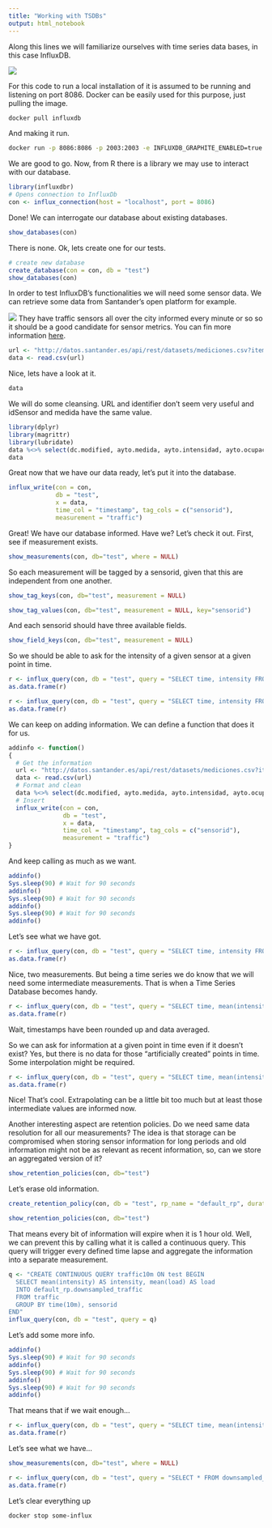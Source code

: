 ```yaml
---
title: "Working with TSDBs"
output: html_notebook
---
```


Along this lines we will familiarize ourselves with time series data bases, in this case InfluxDB.

![](images/Influxdb_logo.png)

For this code to run a local installation of it is assumed to be running and listening on port 8086. Docker can be easily used for this purpose, just pulling the image.

```bash
docker pull influxdb
```
And making it run.

```bash
docker run -p 8086:8086 -p 2003:2003 -e INFLUXDB_GRAPHITE_ENABLED=true -v $PWD:/var/lib/influxdb --name some-influx -d influxdb
```
We are good to go. Now, from R there is a library we may use to interact with our database.

```r
library(influxdbr)
# Opens connection to InfluxDb
con <- influx_connection(host = "localhost", port = 8086)
```

Done! We can interrogate our database about existing databases.

```r
show_databases(con)
```
There is none. Ok, lets create one for our tests.

```r
# create new database
create_database(con = con, db = "test")
show_databases(con)
```
In order to test InfluxDB's functionalities we will need some sensor data. We can retrieve some data from Santander's open platform for example.

![](images/sod.png)
They have traffic sensors all over the city informed every minute or so so it should be a good candidate for sensor metrics. You can fin more information [here](http://datos.santander.es/resource/?ds=datos-trafico&id=626c514f-d6a0-4efe-95bd-3f1cd4dc531e&ft=CSV).

```r
url <- "http://datos.santander.es/api/rest/datasets/mediciones.csv?items=482&rnd=863974585"
data <- read.csv(url)
```

Nice, lets have a look at it.

```r
data
```
We will do some cleansing. URL and identifier don't seem very useful and idSensor and medida have the same value.

```r
library(dplyr)
library(magrittr)
library(lubridate)
data %<>% select(dc.modified, ayto.medida, ayto.intensidad, ayto.ocupacion, ayto.carga) %>% rename(timestamp = dc.modified, sensorid = ayto.medida, intensity = ayto.intensidad, occupancy = ayto.ocupacion, load = ayto.carga ) %>% mutate(timestamp = as_datetime(timestamp, tz = "UTC"))
data
```
Great now that we have our data ready, let's put it into the database.

```r
influx_write(con = con, 
             db = "test",
             x = data,
             time_col = "timestamp", tag_cols = c("sensorid"),
             measurement = "traffic")
```

Great! We have our database informed. Have we? Let's check it out. First, see if measurement exists.

```r
show_measurements(con, db="test", where = NULL)
```
So each measurement will be tagged by a sensorid, given that this are independent from one another.

```r
show_tag_keys(con, db="test", measurement = NULL)
```
```r
show_tag_values(con, db="test", measurement = NULL, key="sensorid")
```

And each sensorid should have three available fields.

```r
show_field_keys(con, db="test", measurement = NULL)
```

So we should be able to ask for the intensity of a given sensor at a given point in time.

```r
r <- influx_query(con, db = "test", query = "SELECT time, intensity FROM traffic WHERE time > now() -1h")
as.data.frame(r)
```

```r
r <- influx_query(con, db = "test", query = "SELECT time, intensity FROM traffic WHERE time > now() -1h AND sensorid = '1001'")
as.data.frame(r)
```

We can keep on adding information. We can define a function that does it for us.

```r
addinfo <- function()
{ 
  # Get the information
  url <- "http://datos.santander.es/api/rest/datasets/mediciones.csv?items=482&rnd=863974585"
  data <- read.csv(url)
  # Format and clean
  data %<>% select(dc.modified, ayto.medida, ayto.intensidad, ayto.ocupacion, ayto.carga)%>% rename(timestamp = dc.modified, sensorid = ayto.medida, intensity = ayto.intensidad, occupancy = ayto.ocupacion, load = ayto.carga )%>% mutate(timestamp = as_datetime(timestamp, tz = "UTC"))
  # Insert
  influx_write(con = con, 
               db = "test",
               x = data,
               time_col = "timestamp", tag_cols = c("sensorid"),
               measurement = "traffic")
}
```

And keep calling as much as we want.

```r
addinfo()
Sys.sleep(90) # Wait for 90 seconds
addinfo()
Sys.sleep(90) # Wait for 90 seconds
addinfo()
Sys.sleep(90) # Wait for 90 seconds
addinfo()
```

Let's see what we have got.

```r
r <- influx_query(con, db = "test", query = "SELECT time, intensity FROM traffic WHERE time > now() -1h AND sensorid = '1001'")
as.data.frame(r)
```

Nice, two measurements. But being a time series we do know that we will need some intermediate measurements. That is when a Time Series Database becomes handy.

```r
r <- influx_query(con, db = "test", query = "SELECT time, mean(intensity) as intensity, mean(load) as load FROM traffic WHERE time > now() -10m AND sensorid = '1001' GROUP BY TIME(2m)")
as.data.frame(r)
```
Wait, timestamps have been rounded up and data averaged.

So we can ask for information at a given point in time even if it doesn't exist? Yes, but there is no data for those "artificially created" points in time. Some interpolation might be required.

```r
r <- influx_query(con, db = "test", query = "SELECT time, mean(intensity) as intensity, mean(load) as load FROM traffic WHERE time > now() -10m AND sensorid = '1001' GROUP BY TIME(1m) FILL(linear)")
as.data.frame(r)
```

Nice! That's cool. Extrapolating can be a little bit too much but at least those intermediate values are informed now.

Another interesting aspect are retention policies. Do we need same data resolution for all our measurements? The idea is that storage can be compromised when storing sensor information for long periods and old information might not be as relevant as recent information, so, can we store an aggregated version of it?

```r
show_retention_policies(con, db="test")
```
Let's erase old information.

```r
create_retention_policy(con, db = "test", rp_name = "default_rp", duration = "1h", replication = 1, default = TRUE)
```

```r
show_retention_policies(con, db="test")
```

That means every bit of information will expire when it is 1 hour old. Well, we can prevent this by calling what it is called a continuous query. This query will trigger every defined time lapse and aggregate the information into a separate measurement.

```r
q <- "CREATE CONTINUOUS QUERY traffic10m ON test BEGIN
  SELECT mean(intensity) AS intensity, mean(load) AS load
  INTO default_rp.downsampled_traffic
  FROM traffic
  GROUP BY time(10m), sensorid
END"
influx_query(con, db = "test", query = q)
```

Let's add some more info.
```r
addinfo()
Sys.sleep(90) # Wait for 90 seconds
addinfo()
Sys.sleep(90) # Wait for 90 seconds
addinfo()
Sys.sleep(90) # Wait for 90 seconds
addinfo()
```

That means that if we wait enough...
```r
r <- influx_query(con, db = "test", query = "SELECT time, mean(intensity) as intensity, mean(load) as load FROM traffic WHERE time > now() -10m AND sensorid = '1001' GROUP BY TIME(1m) FILL(linear)")
as.data.frame(r)
```

Let's see what we have...
```r
show_measurements(con, db="test", where = NULL)
```

```r
r <- influx_query(con, db = "test", query = "SELECT * FROM downsampled_traffic WHERE sensorid = '1001'")
as.data.frame(r)
```

Let's clear everything up
```bash
docker stop some-influx
```
